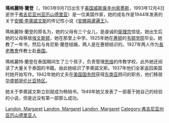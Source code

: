 '''瑪格麗特·蘭登'''（{{lang-en|Margaret Landon}}，1903年9月7日出生于[[美国|美国]][[威斯康辛州|威斯康辛州]][[索墨斯|索墨斯]]，1993年12月4日逝世于[[弗吉尼亚州|弗吉尼亚州]][[亚历山德里亚_(弗吉尼亚州)|亚历山德里亚]]）是一位美国作家，她的成名作是1944年发表的关于[[安娜·李奧諾文斯|安娜·李奧諾文斯]]的传记性小说《[[安娜與暹邏王|安娜與暹邏王]]》。

瑪格麗特·蘭登的原名为{{lang|en|Margaret Dorothea Mortenson}}，她的父母有三个女儿，是虔诚的[[衛理宗|衛理宗]]信徒。她出生后她的父母移居[[埃文斯顿_(威斯康辛州)|埃文斯顿]]，她在那里上中学。1925年她在[[惠顿_(威斯康辛州)|惠顿]]的[[韦顿学院|韦顿学院]]毕业。她教了一年书，然后与肯尼斯·蘭登结婚，两人是在惠顿结识的。1927年两人作为[[長老教會|長老教會]]传教士赴[[泰国|泰国]]。

瑪格麗特·蘭登在泰国期间生了三个孩子，负责管理[[思琅|思琅]]的传教学校，此外她还阅读了大量关于泰国的书籍。由此她结识了李奧諾文斯。1937年他们全家返回美国时她开始写作。1942年她的丈夫在[[美国国务院|美国国务院]]获得[[东南亚|东南亚]]顾问的职务，他们移居[[华盛顿哥伦比亚特区|华盛顿哥伦比亚特区]]。

她关于李奧諾文斯立刻就成为畅销书。1949年她又发表了一部基于她自己的经验的小说，但是远没有第一部那么成功。


{{安娜與暹羅王}}
{{Authority control}}
[[Category:1903年出生|Landon, Margaret]]
[[Category:1993年逝世|Landon, Margaret]]
[[Category:美国作家|Landon, Margaret]]
[[Category:弗吉尼亚州亚历山德里亚人|Category:弗吉尼亚州亚历山德里亚人]]